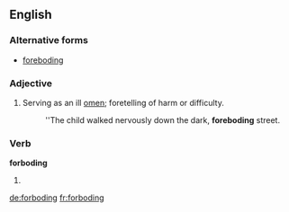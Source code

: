 ==English==

===Alternative forms===
* [[foreboding]] {{italbrac|significantly more widely used}}

===Adjective===
{{en-adj}}

# Serving as an ill [[omen]]; foretelling of harm or difficulty.
#: ''The child walked nervously down the dark, '''foreboding''' street.

===Verb===
'''forboding'''

# {{present participle of|forbode}}

[[de:forboding]]
[[fr:forboding]]